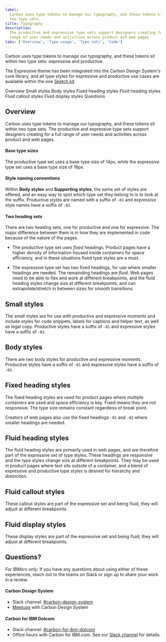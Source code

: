 ```yaml
---
label:
  Carbon uses type tokens to manage our typography, and these tokens sit within
  two type sets.
title: Typography
description:
  The productive and expressive type sets support designers creating for a full
  range of user needs and activities across product and web pages.
tabs: ['Overview', 'Type usage', 'Type sets', 'Code']
---
```



<PageDescription>

Carbon uses type tokens to manage our typography, and these tokens sit within
two type sets: expressive and productive.

</PageDescription>

<InlineNotification>

The Expressive theme has been integrated into the Carbon Design System's core
library, and all type styles for expressive and productive use cases are
available within the one [Sketch kit](/designing/design-kits/).

</InlineNotification>

<AnchorLinks>

<AnchorLink>Overview</AnchorLink>
<AnchorLink>Small styles</AnchorLink>
<AnchorLink>Body styles</AnchorLink>
<AnchorLink>Fixed heading styles</AnchorLink>
<AnchorLink>Fluid heading styles</AnchorLink>
<AnchorLink>Fluid callout styles</AnchorLink>
<AnchorLink>Fluid display styles</AnchorLink>
<AnchorLink>Questions</AnchorLink>

</AnchorLinks>

## Overview

Carbon uses type tokens to manage our typography, and these tokens sit within
two type sets. The productive and expressive type sets support designers
creating for a full range of user needs and activities across product and web
pages.

#### Base type sizes

The productive type set uses a base type size of 14px, while the expressive type
set uses a base type size of 16px.

#### Style naming conventions

Within **Body styles** and **Supporting styles**, the same set of styles are
offered, and an easy way to spot which type set they belong to is to look at the
suffix. Productive styles are named with a suffix of `-01` and expressive style
names have a suffix of `-02`.

#### Two heading sets

There are two heading sets, one for productive and one for expressive. The major
difference between them is in how they are implemented in code because of the
nature of the pages.

- The productive type set uses _fixed_ headings. Product pages have a higher
  density of information housed inside containers for space efficiency, and in
  these situations fixed type styles are a must.

- The expressive type set has two fixed headings, for use where smaller headings
  are needed. The remainding headings are _fluid_. Web pages need to be able to
  flex and work at different breakpoints, and the fluid heading styles change
  size at different breakpoints, and can extrapolate/stretch in between sizes
  for smooth transitions.

## Small styles

The small styles are for use with productive and expressive moments and include
styles for code snippets, labels for captions and helper text, as well as legal
copy. Productive styles have a suffix of `-01` and expressive styles have a
suffix of `-02`.

<TypesetStyle typesets="smallStyle" />

## Body styles

There are two body styles for productive and expressive moments. Productive
styles have a suffix of `-01` and expressive styles have a suffix of `-02`.

<TypesetStyle typesets="body" />

## Fixed heading styles

The fixed heading styles are used for product pages where multiple containers
are used and space efficiency is key. Fixed means they are not responsive. The
type size remains constant regardless of break point.

Creators of web pages also use the fixed headings `-01` and `-02` where smaller
headings are needed.

<TypesetStyle typesets="fixedHeadings" />

## Fluid heading styles

The fluid heading styles are primarily used in web pages, and are therefore part
of the expressive set of type styles. These headings are responsive and the type
styles change size at different breakpoints. They may be used in product pages
where text sits outside of a container, and a blend of expressive and productive
type styles is desired for hierarchy and distinction.

<TypesetStyle typesets="fluidHeadings" breakpointControls={true} />

## Fluid callout styles

These callout styles are part of the expressive set and being fluid, they will
adjust at different breakpoints.

<TypesetStyle typesets="fluidCallouts" breakpointControls={true} />

## Fluid display styles

These display styles are part of the expressive set and being fluid, they will
adjust at different breakpoints.

<TypesetStyle typesets="fluidDisplay" breakpointControls={true} />

## Questions?

_For IBMers only:_ If you have any questions about using either of these
experiences, reach out to the teams on Slack or sign up to share your work in a
review.

#### Carbon Design System

- Slack channel:
  [#carbon-design-system](https://ibm-studios.slack.com/messages/C0M053VPT/)
- [Meetups](https://www.carbondesignsystem.com/whats-happening/meetups/) with
  Carbon Design System

#### Carbon for IBM Dotcom

- Slack channel:
  [#carbon-for-ibm-dotcom](https://cognitive-app.slack.com/archives/C2PLX8GQ6)
- Office hours with Carbon for IBM.com. See our
  [Slack channel](https://cognitive-app.slack.com/archives/C2PLX8GQ6) for
  details.
